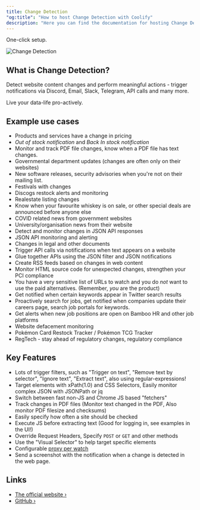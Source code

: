 ```yaml
---
title: Change Detection
"og:title": "How to host Change Detection with Coolify"
description: "Here you can find the documentation for hosting Change Detection with Coolify."
---
```


One-click setup.

![Change Detection](https://raw.githubusercontent.com/dgtlmoon/changedetection.io/master/docs/screenshot.png)

## What is Change Detection?

Detect website content changes and perform meaningful actions - trigger notifications via Discord, Email, Slack, Telegram, API calls and many more.

Live your data-life pro-actively.

## Example use cases

- Products and services have a change in pricing
- _Out of stock notification_ and _Back In stock notification_
- Monitor and track PDF file changes, know when a PDF file has text changes.
- Governmental department updates (changes are often only on their websites)
- New software releases, security advisories when you're not on their mailing list.
- Festivals with changes
- Discogs restock alerts and monitoring
- Realestate listing changes
- Know when your favourite whiskey is on sale, or other special deals are announced before anyone else
- COVID related news from government websites
- University/organisation news from their website
- Detect and monitor changes in JSON API responses
- JSON API monitoring and alerting
- Changes in legal and other documents
- Trigger API calls via notifications when text appears on a website
- Glue together APIs using the JSON filter and JSON notifications
- Create RSS feeds based on changes in web content
- Monitor HTML source code for unexpected changes, strengthen your PCI compliance
- You have a very sensitive list of URLs to watch and you do _not_ want to use the paid alternatives. (Remember, _you_ are the product)
- Get notified when certain keywords appear in Twitter search results
- Proactively search for jobs, get notified when companies update their careers page, search job portals for keywords.
- Get alerts when new job positions are open on Bamboo HR and other job platforms
- Website defacement monitoring
- Pokémon Card Restock Tracker / Pokémon TCG Tracker
- RegTech - stay ahead of regulatory changes, regulatory compliance

## Key Features

- Lots of trigger filters, such as "Trigger on text", "Remove text by selector", "Ignore text", "Extract text", also using regular-expressions!
- Target elements with xPath(1.0) and CSS Selectors, Easily monitor complex JSON with JSONPath or jq
- Switch between fast non-JS and Chrome JS based "fetchers"
- Track changes in PDF files (Monitor text changed in the PDF, Also monitor PDF filesize and checksums)
- Easily specify how often a site should be checked
- Execute JS before extracting text (Good for logging in, see examples in the UI!)
- Override Request Headers, Specify `POST` or `GET` and other methods
- Use the "Visual Selector" to help target specific elements
- Configurable [proxy per watch](https://github.com/dgtlmoon/changedetection.io/wiki/Proxy-configuration)
- Send a screenshot with the notification when a change is detected in the web page.

## Links

- [The official website ›](https://changedetection.io)
- [GitHub ›](https://github.com/dgtlmoon/changedetection.io)

